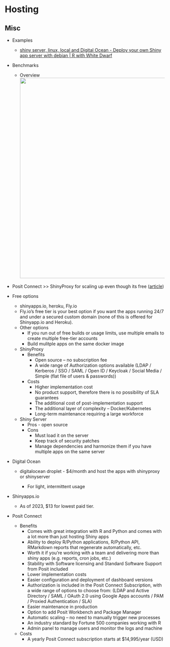 # Hosting {#sec-shiny-hosting .unnumbered}

## Misc {#sec-shiny-hosting-misc .unnumbered}

-   Examples

    -   [shiny server, linux, local and Digital Ocean - Deploy your own Shiny app server with debian \| R with White Dwarf](https://blog.rwhitedwarf.com/post/deploy_shiny_on_debian/)

-   Benchmarks

    -   Overview\
        ![](./_resources/Shiny,_Hosting.resources/image.png){.lightbox width="632"}

-   Posit Connect \>\> ShinyProxy for scaling up even though its free ([article](https://www.r-bloggers.com/2023/01/shinyproxy-vs-posit-connect-benchmark-test-for-scaling-shiny-apps/))

-   Free options

    -   shinyapps.io, heroku, Fly.io
    -   Fly.io's free tier is your best option if you want the apps running 24/7 and under a secured custom domain (none of this is offered for Shinyapp.io and Heroku).
    -   Other options
        -   If you run out of free builds or usage limits, use multiple emails to create multiple free-tier accounts
        -   Build mulitple apps on the same docker image
    -   ShinyProxy
        -   Benefits
            -   Open source -- no subscription fee
            -   A wide range of Authorization options available (LDAP / Kerberos / SSO / SAML / Open ID / Keycloak / Social Media / Simple (flat file of users & passwords))
        -   Costs
            -   Higher implementation cost
            -   No product support, therefore there is no possibility of SLA guarantees
            -   The additional cost of post-implementation support
            -   The additional layer of complexity -- Docker/Kubernetes
            -   Long-term maintenance requiring a large workforce
    -   Shiny Server
        -   Pros - open source
        -   Cons
            -   Must load it on the server
            -   Keep track of security patches
            -   Manage dependencies and harmonize them if you have multiple apps on the same server

-   Digital Ocean

    -   digitalocean droplet - \$4/month and host the apps with shinyproxy or shinyserver

        -   For light, intermittent usage

-   Shinyapps.io

    -   As of 2023, \$13 for lowest paid tier.

-   Posit Connect

    -   Benefits
        -   Comes with great integration with R and Python and comes with a lot more than just hosting Shiny apps
        -   Ability to deploy R/Python applications, R/Python API, RMarkdown reports that regenerate automatically, etc.
        -   Worth it if you're working with a team and delivering more than shiny apps (e.g. reports, cron jobs, etc.)
        -   Stability with Software licensing and Standard Software Support from Posit included
        -   Lower implementation costs
        -   Easier configuration and deployment of dashboard versions
        -   Authorization is included in the Posit Connect Subscription, with a wide range of options to choose from: (LDAP and Active Directory / SAML / OAuth 2.0 using Google Apps accounts / PAM / Proxied Authentication / SLA)
        -   Easier maintenance in production
        -   Option to add Posit Workbench and Package Manager
        -   Automatic scaling -- no need to manually trigger new processes
        -   An industry standard by Fortune 500 companies working with R
        -   Admin panel to manage users and monitor the logs and machine
    -   Costs
        -   A yearly Posit Connect subscription starts at \$14,995/year (USD)
